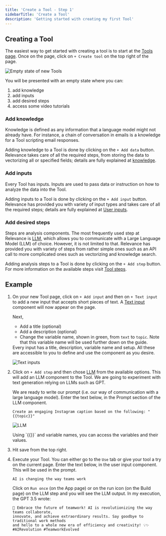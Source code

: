 ```yaml
---
title: 'Create a Tool - Step 1'
sidebarTitle: 'Create a Tool'
description: 'Getting started with creating my first Tool'
---
```


## Creating a Tool

The easiest way to get started with creating a tool is to start at the 
[Tools page](/get-started/key-concepts/tools).
Once on the page, click on `+ Create tool` on the top right of the page.

![Empty state of new Tools](/images/custom-tools/tool2.png)

You will be presented with an empty state where you can:
1. add knowledge
2. add inputs
3. add desired steps
4. access some video tutorials

### Add knowledge
Knowledge is defined as any information that a language model might not already have.
For instance, a chain of conversation in emails is a knowledge for a Tool scripting
email responses.

Adding knowledge to a Tool is done by clicking on the `+ Add data` button. Relevance takes
care of all the required steps, from storing the data to vectorizing all or specified
fields; details are fully explained at [knowledge](/custom-tools/knowledge/knowledge).

### Add inputs
Every Tool has inputs. 
Inputs are used to pass data or instruction on how to analyze the data into the Tool. 

Adding inputs to a Tool is done by clicking on the `+ Add input` button. Relevance has
provided you with variety of input types and takes care of all the required steps; 
details are fully explained at [User inputs](/custom-tools/user-inputs/user-inputs). 

### Add desired steps
Steps are analysis components. The most frequently used step at Relevance is 
[LLM](/custom-tools/tool-steps/llm), which allows you to
communicate with a Large Language Model (LLM) of choice. However, it is not
limited to that. 
Relevance has provided you with variety of steps from rather simple ones such as an
API call to more complicated ones such as vectorizing and knowledge search.

Adding analysis steps to a Tool is done by clicking on the `+ Add step` button. For
more information on the available steps visit 
[Tool steps](/custom-tools/tool-steps/tool-steps).


## Example
1. On your new Tool page, click on `+ Add input` and then on `+ Text input` 
to add a new input that accepts short pieces of text. 
A [Text input](/custom-tools/user-inputs/text-input) component will now appear on the page.

    Next, 
    * Add a title (optional)
    * Add a description (optional)
    * Change the variable name, shown in green, from `text` to `topic`.
        Note that this variable name will be used further down on the guide.

    <Tip>
    Every input has a title, description, variable name and setup. 
    All these are accessible to you to define and use the component as you desire.
    </Tip>

    ![Text inputs](/images/custom-tools/components/user-input/text-input-details1.png)

2. Click on `+ Add step` and then chose [LLM](/custom-tools/tool-steps/llm) from the 
available options. This will add an LLM component to the Tool. We are going to 
experiment with text generation relying on LLMs such as GPT. 

    We are ready to write our prompt (i.e. our way of communication with a large 
    language model). Enter the text below, in the Prompt section of the LLM component.
    ```text 
    Create an engaging Instagram caption based on the following: "{{topic}}"
    ```
    
    ![LLM](/images/custom-tools/components/tool-step/llm-get-started.png)

    <Tip>
    Using `{{}}` and variable names, you can access the variables and their values.
    </Tip>

3. Hit save from the top right. 
4. Execute your Tool. You can either go to the `Use` tab or give your tool a try on the current page.
    Enter the text below, in the user input component. This will be used in the prompt. 
    ```text
    AI is changing the way teams work
    ``` 

    Click on `Run once` (on the App page) or on the run icon (on the Build page) on the LLM step 
    and you will see the LLM output. In my execution, the GPT 3.5 wrote:
    ```
    🚀 Embrace the future of teamwork! AI is revolutionizing the way teams collaborate, 
    innovate, and achieve extraordinary results. Say goodbye to traditional work methods 
    and hello to a whole new era of efficiency and creativity! 💡✨ #AIRevolution #TeamworkEvolved
    ```